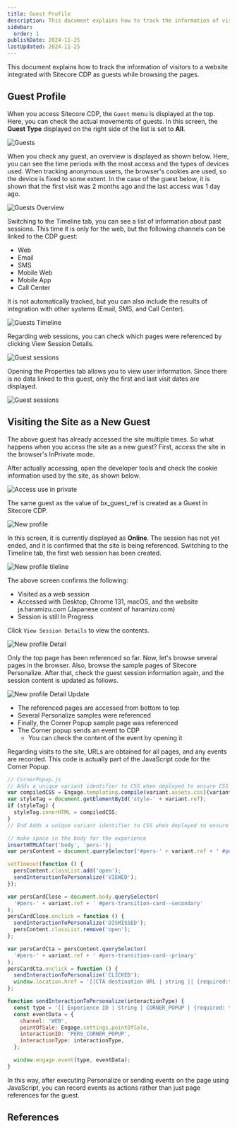 ```yaml
---
title: Guest Profile
description: This document explains how to track the information of visitors to a website integrated with Sitecore CDP as guests while browsing the pages.
sidebar:
  order: 1
publishDate: 2024-11-25
lastUpdated: 2024-11-25
---
```



This document explains how to track the information of visitors to a website integrated with Sitecore CDP as guests while browsing the pages.

## Guest Profile

When you access Sitecore CDP, the `Guest` menu is displayed at the top. Here, you can check the actual movements of guests. In this screen, the **Guest Type** displayed on the right side of the list is set to **All**.

![Guests](../../../../assets//cdp/guest01.png)

When you check any guest, an overview is displayed as shown below. Here, you can see the time periods with the most access and the types of devices used. When tracking anonymous users, the browser's cookies are used, so the device is fixed to some extent. In the case of the guest below, it is shown that the first visit was 2 months ago and the last access was 1 day ago.

![Guests Overview](../../../../assets//cdp/guest02.png)

Switching to the Timeline tab, you can see a list of information about past sessions. This time it is only for the web, but the following channels can be linked to the CDP guest:

- Web
- Email
- SMS
- Mobile Web
- Mobile App
- Call Center

It is not automatically tracked, but you can also include the results of integration with other systems (Email, SMS, and Call Center).

![Guests Timeline](../../../../assets//cdp/guest03.png)

Regarding web sessions, you can check which pages were referenced by clicking View Session Details.

![Guest sessions](../../../../assets//cdp/guest04.png)

Opening the Properties tab allows you to view user information. Since there is no data linked to this guest, only the first and last visit dates are displayed.

![Guest sessions](../../../../assets//cdp/guest05.png)

## Visiting the Site as a New Guest

The above guest has already accessed the site multiple times. So what happens when you access the site as a new guest? First, access the site in the browser's InPrivate mode.

After actually accessing, open the developer tools and check the cookie information used by the site, as shown below.

![Access use in private](../../../../assets//cdp/guest06.png)

The same guest as the value of bx_guest_ref is created as a Guest in Sitecore CDP.

![New profile](../../../../assets//cdp/guest07.png)

In this screen, it is currently displayed as **Online**. The session has not yet ended, and it is confirmed that the site is being referenced. Switching to the Timeline tab, the first web session has been created.

![New profile tileline](../../../../assets//cdp/guest08.png)

The above screen confirms the following:

- Visited as a web session
- Accessed with Desktop, Chrome 131, macOS, and the website ja.haramizu.com (Japanese content of haramizu.com)
- Session is still In Progress

Click `View Session Details` to view the contents.

![New profile Detail](../../../../assets//cdp/guest09.png)

Only the top page has been referenced so far. Now, let's browse several pages in the browser. Also, browse the sample pages of Sitecore Personalize. After that, check the guest session information again, and the session content is updated as follows.

![New profile Detail Update](../../../../assets//cdp/guest10.png)

- The referenced pages are accessed from bottom to top
- Several Personalize samples were referenced
- Finally, the Corner Popup sample page was referenced
- The Corner popup sends an event to CDP
  - You can check the content of the event by opening it

Regarding visits to the site, URLs are obtained for all pages, and any events are recorded. This code is actually part of the JavaScript code for the Corner Popup.

```js {16,23}
// CornerPopup.js
// Adds a unique variant identifier to CSS when deployed to ensure CSS does not impact styling of other elements.
var compiledCSS = Engage.templating.compile(variant.assets.css)(variant);
var styleTag = document.getElementById('style-' + variant.ref);
if (styleTag) {
  styleTag.innerHTML = compiledCSS;
}
// End Adds a unique variant identifier to CSS when deployed to ensure CSS does not impact styling of other elements.

// make space in the body for the experience
insertHTMLAfter('body', 'pers-');
var persContent = document.querySelector('#pers-' + variant.ref + ' #pers-transition-card');

setTimeout(function () {
  persContent.classList.add('open');
  sendInteractionToPersonalize('VIEWED');
});

var persCardClose = document.body.querySelector(
  '#pers-' + variant.ref + ' #pers-transition-card--secondary'
);
persCardClose.onclick = function () {
  sendInteractionToPersonalize('DISMISSED');
  persContent.classList.remove('open');
};

var persCardCta = persContent.querySelector(
  '#pers-' + variant.ref + ' #pers-transition-card--primary'
);
persCardCta.onclick = function () {
  sendInteractionToPersonalize('CLICKED');
  window.location.href = '[[CTA destination URL | string || {required:true, group: CTA Button}]]';
};

function sendInteractionToPersonalize(interactionType) {
  const type = '[[ Experience ID | String | CORNER_POPUP | {required: true}]]_INTERACTION';
  const eventData = {
    channel: 'WEB',
    pointOfSale: Engage.settings.pointOfSale,
    interactionID: 'PERS_CORNER_POPUP',
    interactionType: interactionType,
  };

  window.engage.event(type, eventData);
}
```

In this way, after executing Personalize or sending events on the page using JavaScript, you can record events as actions rather than just page references for the guest.

## References

<LinkCard
  title="Identifying guests in Sitecore CDP"
  href="https://doc.sitecore.com/cdp/en/users/sitecore-cdp/identifying-guests-in-sitecore-cdp.html"
  target="_blank"
/>

